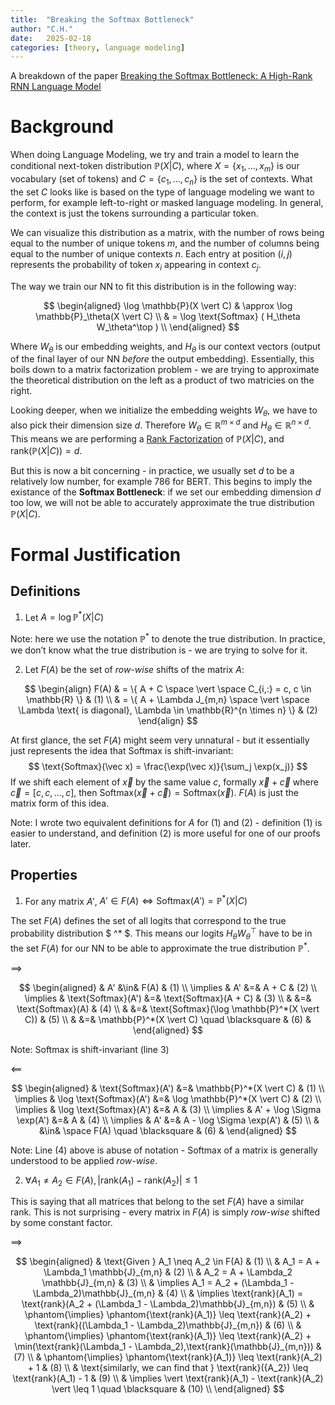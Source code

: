```yaml
---
title:  "Breaking the Softmax Bottleneck"
author: "C.H."
date:   2025-02-18
categories: [theory, language modeling]
---
```


A breakdown of the paper [Breaking the Softmax Bottleneck: A High-Rank RNN Language Model](https://arxiv.org/abs/1711.03953)

# Background

When doing Language Modeling, we try and train a model to learn the conditional next-token distribution $\mathbb{P}(X \vert C)$, where $X= \lbrace x_1, \dots , x_m \rbrace$ is our vocabulary (set of tokens) and $C = \lbrace c_1, \dots, c_n \rbrace$ is the set of contexts. What the set $C$ looks like is based on the type of language modeling we want to perform, for example left-to-right or masked language modeling. In general, the context is just the tokens surrounding a particular token.

We can visualize this distribution as a matrix, with the number of rows being equal to the number of unique tokens $m$, and the number of columns being equal to the number of unique contexts $n$. Each entry at position $(i, j)$ represents the probability of token $x_i$ appearing in context $c_j$.

The way we train our NN to fit this distribution is in the following way:

$$
\begin{aligned}
\log \mathbb{P}(X \vert C) & \approx \log \mathbb{P}_\theta(X \vert C) \\
& = \log \text{Softmax} ( H_\theta W_\theta^\top ) \\
\end{aligned}
$$

Where $W_\theta$ is our embedding weights, and $H_\theta$ is our context vectors (output of the final layer of our NN *before* the output embedding).
Essentially, this boils down to a matrix factorization problem - we are trying to approximate the theoretical distribution on the left as a product of two
matricies on the right.

Looking deeper, when we initialize the embedding weights $W_\theta$, we have to also pick their dimension size $d$. 
Therefore $W_\theta \in \mathbb{R}^{m \times d}$ and $H_\theta \in \mathbb{R}^{n \times d}$. This means we are performing a 
[Rank Factorization](https://en.wikipedia.org/wiki/Rank_factorization) of $\mathbb{P}(X \vert C)$, and $\text{rank}(\mathbb{P}(X \vert C)) = d$.

But this is now a bit concerning - in practice, we usually set $d$ to be a relatively low number, for example 786 for BERT.
This begins to imply the existance of the **Softmax Bottleneck**: if we set our embedding dimension $d$ too low, we will not
be able to accurately approximate the true distribution $\mathbb{P}(X \vert C)$.

# Formal Justification

## Definitions

1) Let $A = \log \mathbb{P}^*(X \vert C)$

Note: here we use the notation $\mathbb{P}^*$ to denote the true distribution. In practice, we don't know what the true distribution is - we are trying to solve for it.

2) Let $F(A)$ be the set of *row-wise* shifts of the matrix $A$:

$$
\begin{align}
F(A) & = \{ A + C \space \vert \space C_{i,:} = c, c \in \mathbb{R}  \} & (1) \\
& = \{ A + \Lambda J_{m,n} \space \vert \space \Lambda \text{ is diagonal}, \Lambda \in \mathbb{R}^{n \times n} \} & (2)
\end{align}
$$

At first glance, the set $F(A)$ might seem very unnatural - but it essentially just represents the idea that Softmax is shift-invariant:
$$
\text{Softmax}(\vec x) = \frac{\exp(\vec x)}{\sum_j \exp(x_j)}
$$
If we shift each element of $\vec x$ by the same value $c$, formally $\vec x + \vec c$ where $\vec c = [c, c, \dots, c]$, then $\text{Softmax}(\vec x + \vec c) = \text{Softmax}(\vec x)$.
$F(A)$ is just the matrix form of this idea.

Note: I wrote two equivalent definitions for $A$ for (1) and (2) - definition (1) is easier to understand,
and definition (2) is more useful for one of our proofs later.

## Properties

1) For any matrix $A'$, $A' \in F(A) \iff \text{Softmax}(A') = \mathbb{P}^*(X \vert C)$

The set $F(A)$ defines the set of all logits that correspond to the true probability distribution $ \mathbb{P}^* $.  This means our logits $H_\theta W_\theta^\top$ have to be in the set $F(A)$ for our NN to be able to approximate the true distribution $\mathbb{P}^*$.


$\implies$

$$
\begin{aligned}
    &  A' &\in& F(A) & (1) \\
    \implies & A' &=& A + C & (2) \\
    \implies & \text{Softmax}(A') &=& \text{Softmax}(A + C) & (3) \\
    & &=& \text{Softmax}(A) & (4) \\
    & &=& \text{Softmax}(\log \mathbb{P}^*(X \vert C)) & (5) \\
    & &=& \mathbb{P}^*(X \vert C) \quad \blacksquare & (6) &
\end{aligned}
$$

Note: Softmax is shift-invariant (line 3)


$\impliedby$

$$
\begin{aligned}
& \text{Softmax}(A') &=& \mathbb{P}^*(X \vert C) & (1) \\
\implies & \log \text{Softmax}(A') &=& \log \mathbb{P}^*(X \vert C) & (2) \\
\implies & \log \text{Softmax}(A') &=& A & (3) \\
\implies & A' + \log \Sigma \exp(A') &=& A & (4) \\
\implies & A' &=& A - \log \Sigma \exp(A') & (5) \\
& &\in& \space F(A)  \quad \blacksquare & (6) &
\end{aligned}
$$

Note: Line (4) above is abuse of notation - Softmax of a matrix is generally understood to be applied *row-wise*.

2) $\forall A_1 \neq A_2 \in F(A), \vert \text{rank}(A_1) - \text{rank}(A_2) \vert \leq 1$

This is saying that all matrices that belong to the set $F(A)$ have a similar rank. This is not surprising - every matrix in $F(A)$ is simply *row-wise* shifted by some constant factor.

$\implies$

$$
\begin{aligned}
    & \text{Given } A_1 \neq A_2 \in F(A) & (1) \\
    & A_1 = A + \Lambda_1 \mathbb{J}_{m,n} & (2) \\
    & A_2 = A + \Lambda_2 \mathbb{J}_{m,n} & (3) \\
    & \implies A_1 = A_2 + (\Lambda_1 - \Lambda_2)\mathbb{J}_{m,n} & (4) \\
    & \implies \text{rank}(A_1) = \text{rank}(A_2 + (\Lambda_1 - \Lambda_2)\mathbb{J}_{m,n}) & (5) \\
    & \phantom{\implies} \phantom{\text{rank}(A_1)} \leq \text{rank}(A_2) + \text{rank}((\Lambda_1 - \Lambda_2)\mathbb{J}_{m,n}) & (6) \\
    & \phantom{\implies} \phantom{\text{rank}(A_1)} \leq \text{rank}(A_2) + \min(\text{rank}(\Lambda_1 - \Lambda_2),\text{rank}(\mathbb{J}_{m,n})) & (7) \\
    & \phantom{\implies} \phantom{\text{rank}(A_1)} \leq \text{rank}(A_2) + 1 & (8) \\
    & \text{similarly, we can find that } \text{rank}({A_2}) \leq \text{rank}(A_1) - 1 & (9) \\
    & \implies \vert \text{rank}(A_1) - \text{rank}(A_2) \vert \leq 1 \quad \blacksquare & (10) \\
\end{aligned}
$$
